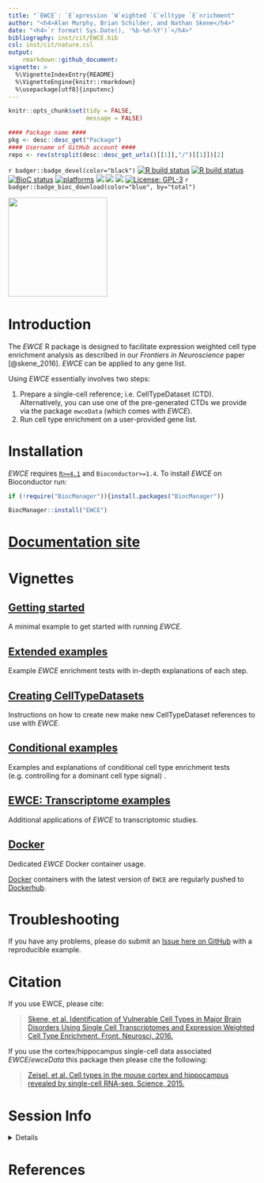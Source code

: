 ```yaml
---
title: "`EWCE`: `E`xpression `W`eighted `C`elltype `E`nrichment"
author: "<h4>Alan Murphy, Brian Schilder, and Nathan Skene</h4>"
date: "<h4>`r format( Sys.Date(), '%b-%d-%Y')`</h4>"
bibliography: inst/cit/EWCE.bib
csl: inst/cit/nature.csl
output: 
    rmarkdown::github_document:
vignette: >
  %\VignetteIndexEntry{README}
  %\VignetteEngine{knitr::rmarkdown}
  %\usepackage[utf8]{inputenc}    
---
```


```r
knitr::opts_chunk$set(tidy = FALSE, 
                      message = FALSE) 
```

```r
#### Package name ####
pkg <- desc::desc_get("Package")
#### Username of GitHub account ####
repo <- rev(strsplit(desc::desc_get_urls()[[1]],"/")[[1]])[2]
```


<!-- badges: start -->
`r badger::badge_devel(color="black")`
[![R build status](https://github.com/`r repo`/`r pkg`/workflows/R-CMD-check-bioc/badge.svg)](https://github.com/`r repo`/`r pkg`/actions) 
[![R build status](https://github.com/`r repo`/`r pkg`/workflows/DockerHub/badge.svg)](https://github.com/`r repo`/`r pkg`/actions) 
[![BioC status](http://www.bioconductor.org/shields/build/release/bioc/`r pkg`.svg)](https://bioconductor.org/checkResults/release/bioc-LATEST/`r pkg`)
[![platforms](http://www.bioconductor.org/images/shields/availability/all.svg)](https://bioconductor.org/packages/devel/bioc/html/`r pkg`.html#archives)
[![](https://img.shields.io/badge/doi-10.18129/B9.bioc.`r pkg`%20-green.svg)](https://doi.org/10.18129/B9.bioc.`r pkg` )
[![](https://img.shields.io/github/last-commit/`r repo`/`r pkg`.svg)](https://github.com/`r repo`/`r pkg`/commits/master)
[![](https://codecov.io/gh/`r repo`/`r pkg`/branch/master/graph/badge.svg)](https://codecov.io/gh/`r repo`/`r pkg`)
[![License: GPL-3](https://img.shields.io/badge/license-GPL--3-blue.svg)](https://cran.r-project.org/web/licenses/GPL-3)
`r badger::badge_bioc_download(color="blue", by="total")`
<!-- badges: end -->

<img height="200" src="https://github.com/bschilder/EWCE/raw/DelayedArray/inst/hex/EWCE.png">

# Introduction

The *EWCE* R package is designed to facilitate expression weighted cell type
enrichment analysis as described in our *Frontiers in Neuroscience* 
paper [@skene_2016]. *EWCE* can be applied to any gene list. 
 
Using *EWCE* essentially involves two steps:

1. Prepare a single-cell reference; i.e. CellTypeDataset (CTD). Alternatively, 
you can use one of the pre-generated CTDs we provide via the package `ewceData`
(which comes with *EWCE*).  
2. Run cell type enrichment on a user-provided gene list.

# Installation

*EWCE* requires [`R>=4.1`](https://www.r-project.org/) 
and `Bioconductor>=1.4`. 
To install *EWCE* on Bioconductor run:

```r
if (!require("BiocManager")){install.packages("BiocManager")}

BiocManager::install("EWCE") 
```

# [Documentation site](https://nathanskene.github.io/EWCE)

# Vignettes

## [Getting started](https://nathanskene.github.io/EWCE/articles/EWCE.html)

A minimal example to get started with running *EWCE*.

## [Extended examples](https://nathanskene.github.io/EWCE/articles/extended.html)

Example *EWCE* enrichment tests with in-depth explanations of each step. 

## [Creating CellTypeDatasets](https://nathanskene.github.io/EWCE/articles/create_CTD.html)

Instructions on how to create new make new CellTypeDataset references
to use with *EWCE*.

## [Conditional examples](https://nathanskene.github.io/EWCE/articles/conditional.html)

Examples and explanations of conditional cell type enrichment tests 
(e.g. controlling for a dominant cell type signal) .

## [EWCE: Transcriptome examples](https://nathanskene.github.io/EWCE/articles/transcriptomes.html)

Additional applications of *EWCE* to transcriptomic studies.

## [Docker](https://nathanskene.github.io/EWCE/articles/docker.html)

Dedicated *EWCE* Docker container usage.

[Docker](https://www.docker.com/) containers with 
the latest version of `EWCE` are regularly pushed to [Dockerhub](https://hub.docker.com/repository/docker/neurogenomicslab/ewce).

# Troubleshooting

If you have any problems, please do submit an [Issue here on GitHub](https://github.com/nathanskene/EWCE/issues) with a reproducible example.

# Citation

If you use EWCE, please cite:

> [Skene, et al. Identification of Vulnerable Cell 
Types in Major Brain Disorders Using Single Cell Transcriptomes 
and Expression Weighted Cell Type Enrichment. Front. Neurosci, 2016.](https://www.frontiersin.org/articles/10.3389/fnins.2016.00016/full)

If you use the cortex/hippocampus single-cell data associated 
*EWCE*/*ewceData* this package then please cite the following:

> [Zeisel, et al. Cell types in the mouse cortex and
hippocampus revealed by single-cell RNA-seq. Science, 2015.
](http://www.sciencemag.org/content/early/2015/02/18/science.aaa1934.abstract)


# Session Info

<details>

```r
utils::sessionInfo()
```

</details>


# References

